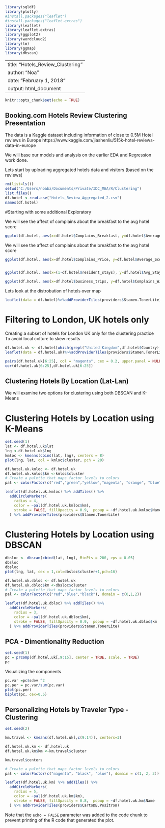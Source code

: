 ```{r}
library(sqldf)
library(plotly)
#install.packages("leaflet")
#install.packages("leaflet.extras")
library(leaflet)
library(leaflet.extras)
library(ggplot2)
library(wordcloud2)
library(tm)
library(ggmap)
library(dbscan)
```


---
title: "Hotels_Review_Clustering"
author: "Noa"
date: "February 1, 2018"
output: html_document
---

```{r setup, include=FALSE}
knitr::opts_chunk$set(echo = TRUE)
```

## Booking.com Hotels Review Clustering Presentation

The data is a Kaggle dataset including information of close to 0.5M Hotel reviews in Europe
https://www.kaggle.com/jiashenliu/515k-hotel-reviews-data-in-europe

We will base our models and analysis on the earlier EDA and Regression work done.

Lets start by uploading aggregated hotels data and visitors (based on the reviews)


```{r }
rm(list=ls())
setwd("C:/Users/noaba/Documents/Private/IDC_MBA/R/Clustering")
list.files()
df.hotel <-read.csv("Hotels_Review_Aggregated_2.csv")
names(df.hotel)
```

#Starting with some additional Exploratory

We will see the affect of complains about the breakfast to the avg hotel score

```{r }
ggplot(df.hotel, aes(x=df.hotel$Complains_Breakfast, y=df.hotel$Average_Score)) + geom_point() +geom_smooth(method=lm, color="red") + theme_linedraw() + xlab("% Complains on Breakfast") + ylab("Avg. Score")
```
We will see the affect of complains about the breakfast to the avg hotel score

```{r}
ggplot(df.hotel, aes(x=df.hotel$Complains_Price, y=df.hotel$Average_Score)) + geom_point() +geom_smooth(method=lm, color="green")+ theme_linedraw() + xlab("% Complains on Price") + ylab("Avg. Score")


ggplot(df.hotel, aes(x=(1-df.hotel$resident_stays), y=df.hotel$Avg_Stay_Duration)) + geom_point() +geom_smooth(method=lm, color="purple")+ theme_bw() + xlab("% Non Resident Stays") + ylab("Avg. Stay Duration")

ggplot(df.hotel, aes(x=df.hotel$business_trips, y=df.hotel$Complains_Wifi)) + geom_point() +geom_smooth(method=lm, color="yellow")+ theme_bw() + xlab("% Business Trips") + ylab("% complains on Wifi")
```

Lets look at the distrobution of hotels over map

```{r}
leaflet(data = df.hotel)%>%addProviderTiles(providers$Stamen.TonerLite)%>%addMarkers(popup = ~df.hotel$Name,clusterOptions = markerClusterOptions())%>%addTiles()
```


# Filtering to London, UK hotels only

Creating a subset of hotels for London UK only for the clustering practice
To avoid local colture to skew results

```{r}
df.hotel.uk <- df.hotel[which(grepl("United Kingdom",df.hotel$Country)),]
leaflet(data = df.hotel.uk)%>%addProviderTiles(providers$Stamen.TonerLite)%>%addMarkers(popup = ~df.hotel.uk$Name,clusterOptions = markerClusterOptions())%>%addTiles()
```

```{r}
pairs(df.hotel.uk[6:25], col = "magenta", cex = 0.2, upper.panel = NULL)
cor(df.hotel.uk[6:25],df.hotel.uk[6:25])
```

## Clustering Hotels By Location (Lat-Lan)

We will examine two options for clustering using both DBSCAN and K-Means

# Clustering Hotels by Location using K-Means
```{r}
set.seed(1)
lat <- df.hotel.uk$lat
lng <-df.hotel.uk$lng
kmloc <- kmeans(cbind(lat, lng), centers = 8)
plot(lng, lat, col = kmloc$cluster, pch = 20)
```

```{r}
df.hotel.uk.kmloc <- df.hotel.uk
df.hotel.uk.kmloc$km <-kmloc$cluster
# Create a palette that maps factor levels to colors
pal <- colorFactor(c("red","green","yellow","magenta", "orange", "blue","black","turquoise"), domain = c(1,2,3,4,5,6,7,8))

leaflet(df.hotel.uk.kmloc) %>% addTiles() %>%
  addCircleMarkers(
    radius = 4,
    color = ~pal(df.hotel.uk.kmloc$km),
    stroke = FALSE, fillOpacity = 0.9,  popup = ~df.hotel.uk.kmloc$Name
  ) %>% addProviderTiles(providers$Stamen.TonerLite) 


```

# Clustering Hotels by Location using DBSCAN
```{r}
dbsloc <- dbscan(cbind(lat, lng), MinPts = 200, eps = 0.05)
dbsloc
dbsloc
plot(lng, lat, cex = 1,col=dbsloc$cluster+1,pch=16)
```

```{r}
df.hotel.uk.dbloc <- df.hotel.uk
df.hotel.uk.dbloc$km <-dbsloc$cluster
# Create a palette that maps factor levels to colors
pal <- colorFactor(c("red","blue","black"), domain = c(0,1,2))

leaflet(df.hotel.uk.dbloc) %>% addTiles() %>%
  addCircleMarkers(
    radius = 3,
    color = ~pal(df.hotel.uk.dbloc$km),
    stroke = FALSE, fillOpacity = 0.9,  popup = ~df.hotel.uk.dbloc$km
  ) %>% addProviderTiles(providers$Stamen.TonerLite) 

```

## PCA - Dimentionality Reduction


``` {r}
set.seed(1)
pc = prcomp(df.hotel.uk[,9:15], center = TRUE, scale. = TRUE)
pc
```

Visualizing the components

``` {r}
pc.var =pc$sdev ^2
pc.per = pc.var/sum(pc.var)
plot(pc.per)
biplot(pc, cex=0.5)
```

## Personalizing Hotels by Traveler Type - Clustering

```{r}
set.seed(2)

km.travel <- kmeans(df.hotel.uk[,c(9:14)], centers=3)

df.hotel.uk.km <- df.hotel.uk
df.hotel.uk.km$km <-km.travel$cluster

km.travel$centers

```

```{r}
# Create a palette that maps factor levels to colors
pal <- colorFactor(c("magenta", "black", "blue"), domain = c(1, 2, 3))

leaflet(df.hotel.uk.km) %>% addTiles() %>%
  addCircleMarkers(
    radius = 5,
    color = ~pal(df.hotel.uk.km$km),
    stroke = FALSE, fillOpacity = 0.8,  popup = ~df.hotel.uk.km$Name
  ) %>% addProviderTiles(providers$CartoDB.Positron) 

```


Note that the `echo = FALSE` parameter was added to the code chunk to prevent printing of the R code that generated the plot.
